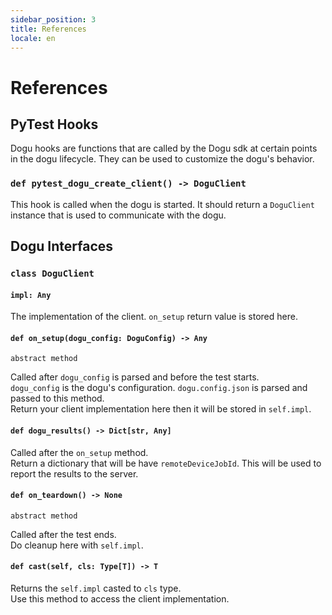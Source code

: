```yaml
---
sidebar_position: 3
title: References
locale: en
---
```


# References

## PyTest Hooks

Dogu hooks are functions that are called by the Dogu sdk at certain points in the dogu lifecycle. They can be used to customize the dogu's behavior.

### `def pytest_dogu_create_client() -> DoguClient`

This hook is called when the dogu is started. It should return a `DoguClient` instance that is used to communicate with the dogu.

## Dogu Interfaces

### `class DoguClient`

#### `impl: Any`

The implementation of the client. `on_setup` return value is stored here.

#### `def on_setup(dogu_config: DoguConfig) -> Any`

`abstract method`

Called after `dogu_config` is parsed and before the test starts.  
`dogu_config` is the dogu's configuration. `dogu.config.json` is parsed and passed to this method.  
Return your client implementation here then it will be stored in `self.impl`.

#### `def dogu_results() -> Dict[str, Any]`

Called after the `on_setup` method.  
Return a dictionary that will be have `remoteDeviceJobId`. This will be used to report the results to the server.

#### `def on_teardown() -> None`

`abstract method`

Called after the test ends.  
Do cleanup here with `self.impl`.

#### `def cast(self, cls: Type[T]) -> T`

Returns the `self.impl` casted to `cls` type.  
Use this method to access the client implementation.
